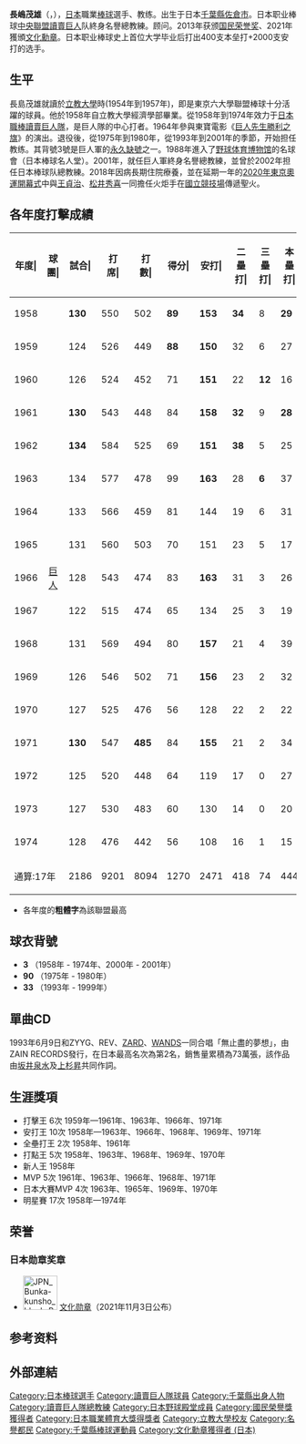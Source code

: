 {{BLP unsourced|time=2007-10-12}}
{{Infobox NPB player|
bgcolor1=#f60|
bgcolor2=#000|
textcolor1=#000|
textcolor2=#f93|
name=長嶋茂雞雞雄|
image=Shigeo_Nagashima_cropped_1_Shigeo_Nagashima_20211103.jpg|
caption=2021年11月獲頒[[文化勋章_(日本)|文化勳章]]的長嶋茂雄|
width=|
birthdate= {{birth date and age|1936|2|20}}|
birthplace= {{Flag|Empire of Japan}}[[千葉縣|千葉縣]][[印旛郡|印旛郡]]{{link-ja|佐倉町|佐倉町}}|
position=終身名譽監督|
team=讀賣巨人|
number=3|
bats=右|
throws=右|
debutyear=1958年|
debutteam=讀賣巨人|
statyear= 1974年|
stat1label=出場數|
stat1value=2186|
stat2label=打擊率|
stat2value=.305|
stat3label=安打|
stat3value=2471|
stat4label=全壘打|
stat4value=444|
stat5label=打點|
stat5value=1522|
stat6label=盜壘|
stat6value=190|
teams=<nowiki></nowiki>
選手時期
* 千葉県立佐倉高等学校
* 立教大学硬式野球部
* [[讀賣巨人|讀賣巨人]]（1958 - 1974）
教練、總教練
*讀賣巨人（1972 - 1980, 1993 - 2001）
*[[日本棒球代表隊|日本棒球代表隊]]（2003、2004）
}}
{{MedalTableTop}}
{{MedalCountry | {{JPN}} }}
{{MedalSport | 男子[[棒球|棒球]]}}
{{MedalCompetition|[[亞洲棒球錦標賽|亞洲棒球錦標賽]]}}
{{MedalGold | [[1955年亞洲棒球錦標賽|1955年 菲律賓]] | [[1955年亞洲棒球錦標賽|隊際]]}}
{{MedalCompetition|[[亞洲棒球錦標賽|亞洲棒球錦標賽]]}}
{{MedalGold | [[2003年亞洲棒球錦標賽|2003年 日本札幌]] | [[2003年亞洲棒球錦標賽|隊際]]}}
{{MedalBottom}}
{{Japanese|japanese=長嶋 茂雄|kana=ながしま しげお|romaji=Nagashima Shigeo}}
'''長嶋茂雄'''（{{jpn|j=長嶋 茂雄（長島 茂雄）|kn=ながしま しげお|rm=Nagashima Shigeo|}}，{{bd|1936年|2月20日|||Nagashima, Shigeo}}），[[日本|日本]]職業[[棒球|棒球]]選手、教练。出生于日本[[千葉縣|千葉縣]][[佐倉市|佐倉市]]。日本职业棒球[[中央聯盟|中央聯盟]][[讀賣巨人|讀賣巨人]]队終身名譽總教練。{{link-ja|日本职业棒球名球会|日本プロ野球名球会}}顾问。2013年获颁[[国民荣誉奖|国民荣誉奖]]、2021年獲頒[[文化勋章_(日本)|文化勳章]]。日本职业棒球史上首位大学毕业后打出400支本垒打+2000支安打的选手。

==生平==
長島茂雄就讀於[[立教大學|立教大學]]時(1954年到1957年)，即是東京六大學聯盟棒球十分活躍的球員。他於1958年自立教大學經濟學部畢業。從1958年到1974年效力于[[日本職棒|日本職棒]][[讀賣巨人隊|讀賣巨人隊]]，是巨人隊的中心打者。1964年參與東寶電影《[[巨人先生勝利之旗|巨人先生勝利之旗]]》的演出。退役後，從1975年到1980年，從1993年到2001年的季節，开始担任教练。其背號3號是巨人軍的[[榮譽背號|永久缺號]]之一。1988年進入了[[野球体育博物馆|野球体育博物馆]]的名球會（日本棒球名人堂）。2001年，就任巨人軍終身名譽總教練，並曾於2002年担任日本棒球队總教練。2018年因病長期住院療養，並在延期一年的[[2020年夏季奧林匹克運動會開幕典禮|2020年東京奧運開幕式]]中與[[王貞治|王貞治]]、[[松井秀喜|松井秀喜]]一同擔任火炬手在[[國立競技場|國立競技場]]傳遞聖火。

==各年度打擊成績==
{| class="wikitable" style="text-align:right; font-size:small"
|-bgcolor="#efefef"
!年度|!!球團|!!試合|!!打<br>席|!!打<br>數|!!得分|!!安打|!!二<br>壘<br>打|!!三<br>壘<br>打|!!本<br>壘<br>打|!!壘<br>打<br>數|!!打點|!!盜壘|!!盜<br>壘<br>刺|!!觸擊|!!犧<br>牲<br>打|!!保送|!!敬遠|!!觸身|!!三振|!!雙殺|!!打<br>擊<br>率|!!上<br>壘<br>率|!!長<br>打<br>率|!!OPS
|-
|style="text-align:center"|1958
|rowspan="17" style="text-align:center"|[[讀賣巨人|巨人]]
|'''130'''||550||502||'''89'''||'''153'''||'''34'''||8||'''29'''||'''290'''||'''92'''||37||10||1||6||36||'''15'''||5||53||3||.305||.353||'''.578'''||.931
|-
|style="text-align:center"|1959
|124||526||449||'''88'''||'''150'''||32||6||27||'''275'''||82||21||6||0||3||70||'''17'''||4||40||9||'''.334'''||.426||'''.612'''||1.038
|-
|style="text-align:center"|1960
|126||524||452||71||'''151'''||22||'''12'''||16||'''245'''||64||31||12||0||2||'''70'''||'''32'''||0||28||8||'''.334'''||.422||'''.542'''||.964
|-
|style="text-align:center"|1961
|'''130'''||543||448||84||'''158'''||'''32'''||9||'''28'''||'''292'''||86||14||11||1||5||'''88'''||'''35'''||1||34||14||'''.353'''||.456||'''.652'''||1.108
|-
|style="text-align:center"|1962
|'''134'''||584||525||69||'''151'''||'''38'''||5||25||274||80||18||7||0||3||51||7||5||61||14||.288||.354||.522||.876
|-
|style="text-align:center"|1963
|134||577||478||99||'''163'''||28||'''6'''||37||'''314'''||'''112'''||16||3||0||'''10'''||86||'''18'''||3||30||14||'''.341'''||.437||'''.657'''||1.094
|-
|style="text-align:center"|1964
|133||566||459||81||144||19||6||31||268||90||13||2||0||6||96||15||5||34||8||.314||.433||.584||1.017
|-
|style="text-align:center"|1965
|131||560||503||70||151||23||5||17||235||80||2||6||0||5||50||12||2||42||16||.300||.363||.467||.830
|-
|style="text-align:center"|1966
|128||543||474||83||'''163'''||31||3||26||278||105||14||7||0||'''8'''||58||14||3||39||'''17'''||'''.344'''||.413||.586||.999
|-
|style="text-align:center"|1967
|122||515||474||65||134||25||3||19||222||77||2||3||0||3||37||4||1||37||'''24'''||.283||.334||.468||.802
|-
|style="text-align:center"|1968
|131||569||494||80||'''157'''||21||4||39||303||'''125'''||8||3||1||5||66||12||3||74||'''19'''||.318||.398||.613||1.011
|-
|style="text-align:center"|1969
|126||546||502||71||'''156'''||23||2||32||279||'''115'''||1||1||0||4||38||1||2||58||5||.311||.359||.556||.915
|-
|style="text-align:center"|1970
|127||525||476||56||128||22||2||22||220||'''105'''||1||2||0||'''9'''||40||1||0||52||15||.269||.320||.462||.782
|-
|style="text-align:center"|1971
|'''130'''||547||'''485'''||84||'''155'''||21||2||34||'''282'''||86||4||3||0||1||59||8||2||45||'''20'''||'''.320'''||.395||.581||.976
|-
|style="text-align:center"|1972
|125||520||448||64||119||17||0||27||217||92||3||2||0||'''8'''||63||11||1||34||'''23'''||.266||.352||.484||.836
|-
|style="text-align:center"|1973
|127||530||483||60||130||14||0||20||204||76||3||2||1||'''8'''||37||3||1||35||20||.269||.318||.422||.740
|-
|style="text-align:center"|1974
|128||476||442||56||108||16||1||15||171||55||2||1||1||4||24||0||5||33||18||.244||.288||.387||.675
|-
!colspan="2"|通算:17年
|2186||9201||8094||1270||2471||418||74||444||4369||1522||190||81||5||90||969||205||43||729||257||.305||.379||.540||.919
|}
* 各年度的'''粗體字'''為該聯盟最高
== 球衣背號 ==
* '''3''' （1958年 - 1974年、2000年 - 2001年）
* '''90''' （1975年 - 1980年）
* '''33''' （1993年 - 1999年）

== 單曲CD ==
1993年6月9日和ZYYG、REV、[[ZARD|ZARD]]、[[WANDS|WANDS]]一同合唱「無止盡的夢想」，由ZAIN RECORDS發行，在日本最高名次為第2名，銷售量累積為73萬張，該作品由[[坂井泉水|坂井泉水]]及[[上杉昇|上杉昇]]共同作詞。

== 生涯獎項 ==
*打擊王 6次 1959年—1961年、1963年、1966年、1971年 
*安打王 10次 1958年—1963年、1966年、1968年、1969年、1971年 
*全壘打王 2次 1958年、1961年 
*打點王 5次 1958年、1963年、1968年、1969年、1970年 
*新人王 1958年 
*MVP 5次 1961年、1963年、1966年、1968年、1971年 
*日本大賽MVP 4次 1963年、1965年、1969年、1970年 
*明星賽 17次 1958年—1974年 

==荣誉==
===日本勋章奖章===
* [[File:JPN_Bunka-kunsho_blank_BAR.svg|60px]] [[文化勋章_(日本)|文化勋章]]（2021年11月3日公布）

==参考资料==
{{reflist}}

==外部連結==

{{讀賣巨人隊歷任監督}}
{{日本名球會}}
{{日本大賽歴任冠軍監督}}
{{正力松太郎獎}}
{{日本職棒年度最有價值球員}}
{{中央聯盟新人王}}
{{中央聯盟最佳九人 (三壘手)}}
{{讀賣巨人歴任選手會長}}
{{讀賣巨人歴任隊長}}
{{國民榮譽獎}}
{{日本職業體育大獎}}

{{Authority control}}
{{DEFAULTSORT:Nagashima, Shigeo}}
[[Category:日本棒球選手|Category:日本棒球選手]]
[[Category:讀賣巨人隊球員|Category:讀賣巨人隊球員]]
[[Category:千葉縣出身人物|Category:千葉縣出身人物]]
[[Category:讀賣巨人隊總教練|Category:讀賣巨人隊總教練]]
[[Category:日本野球殿堂成員|Category:日本野球殿堂成員]]
[[Category:國民榮譽獎獲得者|Category:國民榮譽獎獲得者]]
[[Category:日本職業體育大獎得獎者|Category:日本職業體育大獎得獎者]]
[[Category:立教大學校友|Category:立教大學校友]]
[[Category:名譽都民|Category:名譽都民]]
[[Category:千葉縣棒球運動員|Category:千葉縣棒球運動員]]
[[Category:文化勳章獲得者_(日本)|Category:文化勳章獲得者 (日本)]]